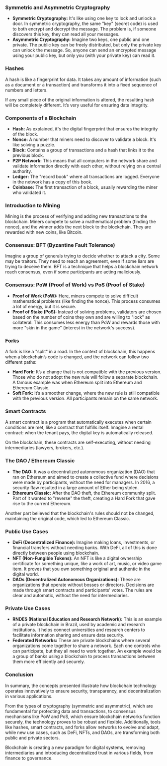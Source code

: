 ### Symmetric and Asymmetric Cryptography

- **Symmetric Cryptography:** It's like using one key to lock and unlock a door. In symmetric cryptography, the same "key" (secret code) is used to both encrypt and decrypt the message. The problem is, if someone discovers this key, they can read all your messages.
- **Asymmetric Cryptography:** Imagine two keys, one public and one private. The public key can be freely distributed, but only the private key can unlock the message. So, anyone can send an encrypted message using your public key, but only you (with your private key) can read it.

### Hashes

A hash is like a fingerprint for data. It takes any amount of information (such as a document or a transaction) and transforms it into a fixed sequence of numbers and letters.

If any small piece of the original information is altered, the resulting hash will be completely different. It’s very useful for ensuring data integrity.

### Components of a Blockchain

- **Hash:** As explained, it's the digital fingerprint that ensures the integrity of the block.
- **Nonce:** A number that miners need to discover to validate a block. It's like solving a puzzle.
- **Block:** Contains a group of transactions and a hash that links it to the previous block.
- **P2P Network:** This means that all computers in the network share and validate information directly with each other, without relying on a central authority.
- **Ledger:** The "record book" where all transactions are logged. Everyone in the network has a copy of this book.
- **Coinbase:** The first transaction of a block, usually rewarding the miner who validated it.

### Introduction to Mining

Mining is the process of verifying and adding new transactions to the blockchain. Miners compete to solve a mathematical problem (finding the nonce), and the winner adds the next block to the blockchain. They are rewarded with new coins, like Bitcoin.

### Consensus: BFT (Byzantine Fault Tolerance)

Imagine a group of generals trying to decide whether to attack a city. Some may be traitors. They need to reach an agreement, even if some liars are trying to deceive them. BFT is a technique that helps a blockchain network reach consensus, even if some participants are acting maliciously.

### Consensus: PoW (Proof of Work) vs PoS (Proof of Stake)

- **Proof of Work (PoW):** Here, miners compete to solve difficult mathematical problems (like finding the nonce). This process consumes a lot of energy, but it is secure.
- **Proof of Stake (PoS):** Instead of solving problems, validators are chosen based on the number of coins they own and are willing to "lock" as collateral. This consumes less energy than PoW and rewards those with more "skin in the game" (interest in the network's success).

### Forks

A fork is like a "split" in a road. In the context of blockchain, this happens when a blockchain’s code is changed, and the network can follow two different paths:

- **Hard Fork:** It’s a change that is not compatible with the previous version. Those who do not adopt the new rule will follow a separate blockchain. A famous example was when Ethereum split into Ethereum and Ethereum Classic.
- **Soft Fork:** It’s a smoother change, where the new rule is still compatible with the previous version. All participants remain on the same network.

### Smart Contracts

A smart contract is a program that automatically executes when certain conditions are met, like a contract that fulfills itself. Imagine a rental contract: when the tenant pays, the digital key is automatically released.

On the blockchain, these contracts are self-executing, without needing intermediaries (lawyers, brokers, etc.).

### The DAO / Ethereum Classic

- **The DAO:** It was a decentralized autonomous organization (DAO) that ran on Ethereum and aimed to create a collective fund where decisions were made by participants, without the need for managers. In 2016, a security flaw resulted in a large amount of Ether being stolen.
- **Ethereum Classic:** After the DAO theft, the Ethereum community split. Part of it wanted to "reverse" the theft, creating a Hard Fork that gave rise to the current Ethereum.

Another part believed that the blockchain's rules should not be changed, maintaining the original code, which led to Ethereum Classic.

### Public Use Cases

- **DeFi (Decentralized Finance):** Imagine making loans, investments, or financial transfers without needing banks. With DeFi, all of this is done directly between people using blockchain.
- **NFT (Non-Fungible Tokens):** An NFT is like a digital ownership certificate for something unique, like a work of art, music, or video game item. It proves that you own something original and authentic in the digital world.
- **DAOs (Decentralized Autonomous Organizations):** These are organizations that operate without bosses or directors. Decisions are made through smart contracts and participants' votes. The rules are clear and automatic, without the need for intermediaries.

### Private Use Cases

- **RNDES (National Education and Research Network):** This is an example of a private blockchain in Brazil, used by academic and research institutions. It helps connect universities and research centers to facilitate information sharing and ensure data security.
- **Federated Networks:** These are private blockchains where several organizations come together to share a network. Each one controls who can participate, but they all need to work together. An example would be a group of banks using a blockchain to process transactions between them more efficiently and securely.

### Conclusion

In summary, the concepts presented illustrate how blockchain technology operates innovatively to ensure security, transparency, and decentralization in various applications.

From the types of cryptography (symmetric and asymmetric), which are fundamental for protecting data and transactions, to consensus mechanisms like PoW and PoS, which ensure blockchain networks function securely, the technology proves to be robust and flexible. Additionally, tools like hashes, smart contracts, and forks allow networks to evolve and adapt, while new use cases, such as DeFi, NFTs, and DAOs, are transforming both public and private sectors.

Blockchain is creating a new paradigm for digital systems, removing intermediaries and introducing decentralized trust in various fields, from finance to governance.
